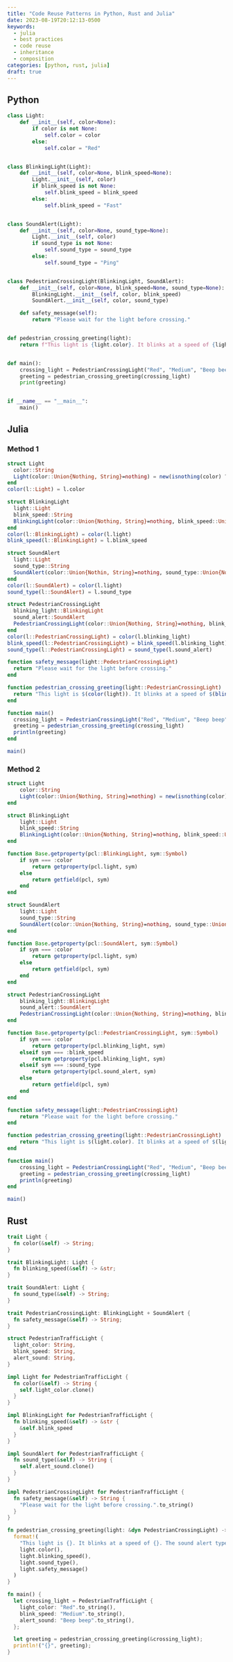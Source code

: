 ```yaml
---
title: "Code Reuse Patterns in Python, Rust and Julia"
date: 2023-08-19T20:12:13-0500
keywords:
  - julia
  - best practices
  - code reuse
  - inheritance
  - composition
categories: [python, rust, julia]
draft: true
---
```


## Python

```python
class Light:
    def __init__(self, color=None):
        if color is not None:
            self.color = color
        else:
            self.color = "Red"


class BlinkingLight(Light):
    def __init__(self, color=None, blink_speed=None):
        Light.__init__(self, color)
        if blink_speed is not None:
            self.blink_speed = blink_speed
        else:
            self.blink_speed = "Fast"


class SoundAlert(Light):
    def __init__(self, color=None, sound_type=None):
        Light.__init__(self, color)
        if sound_type is not None:
            self.sound_type = sound_type
        else:
            self.sound_type = "Ping"


class PedestrianCrossingLight(BlinkingLight, SoundAlert):
    def __init__(self, color=None, blink_speed=None, sound_type=None):
        BlinkingLight.__init__(self, color, blink_speed)
        SoundAlert.__init__(self, color, sound_type)

    def safety_message(self):
        return "Please wait for the light before crossing."


def pedestrian_crossing_greeting(light):
    return f"This light is {light.color}. It blinks at a speed of {light.blink_speed}. The sound alert type is {light.sound_type}. Safety message: {light.safety_message()}"


def main():
    crossing_light = PedestrianCrossingLight("Red", "Medium", "Beep beep")
    greeting = pedestrian_crossing_greeting(crossing_light)
    print(greeting)


if __name__ == "__main__":
    main()
```

## Julia

### Method 1

```julia
struct Light
  color::String
  Light(color::Union{Nothing, String}=nothing) = new(isnothing(color) ? "Red" : color)
end
color(l::Light) = l.color

struct BlinkingLight
  light::Light
  blink_speed::String
  BlinkingLight(color::Union{Nothing, String}=nothing, blink_speed::Union{Nothing, String}=nothing) = new(Light(color), isnothing(blink_speed) ? "Fast" : blink_speed)
end
color(l::BlinkingLight) = color(l.light)
blink_speed(l::BlinkingLight) = l.blink_speed

struct SoundAlert
  light::Light
  sound_type::String
  SoundAlert(color::Union{Nothin, String}=nothing, sound_type::Union{Nothing, String}=nothing) = new(Light(color), isnothing(sound_type) ? "Ping" : sound_type)
end
color(l::SoundAlert) = color(l.light)
sound_type(l::SoundAlert) = l.sound_type

struct PedestrianCrossingLight
  blinking_light::BlinkingLight
  sound_alert::SoundAlert
  PedestrianCrossingLight(color::Union{Nothing, String}=nothing, blink_speed::Union{Nothing, String}=nothing, sound_type::Union{Nothing, String}=nothing) = new(BlinkingLight(color, blink_speed), SoundAlert(color, sound_type))
end
color(l::PedestrianCrossingLight) = color(l.blinking_light)
blink_speed(l::PedestrianCrossingLight) = blink_speed(l.blinking_light)
sound_type(l::PedestrianCrossingLight) = sound_type(l.sound_alert)

function safety_message(light::PedestrianCrossingLight)
  return "Please wait for the light before crossing."
end

function pedestrian_crossing_greeting(light::PedestrianCrossingLight)
  return "This light is $(color(light)). It blinks at a speed of $(blink_speed(light)). The sound alert type is $(sound_type(light)). Safety message: $(safety_message(light))"
end

function main()
  crossing_light = PedestrianCrossingLight("Red", "Medium", "Beep beep")
  greeting = pedestrian_crossing_greeting(crossing_light)
  println(greeting)
end

main()
```

### Method 2

```julia
struct Light
    color::String
    Light(color::Union{Nothing, String}=nothing) = new(isnothing(color) ? "Red" : color)
end

struct BlinkingLight
    light::Light
    blink_speed::String
    BlinkingLight(color::Union{Nothing, String}=nothing, blink_speed::Union{Nothing, String}=nothing) = new(Light(color), isnothing(blink_speed) ? "Fast" : blink_speed)
end

function Base.getproperty(pcl::BlinkingLight, sym::Symbol)
    if sym === :color
        return getproperty(pcl.light, sym)
    else
        return getfield(pcl, sym)
    end
end

struct SoundAlert
    light::Light
    sound_type::String
    SoundAlert(color::Union{Nothing, String}=nothing, sound_type::Union{Nothing, String}=nothing) = new(Light(color), isnothing(sound_type) ? "Ping" : sound_type)
end

function Base.getproperty(pcl::SoundAlert, sym::Symbol)
    if sym === :color
        return getproperty(pcl.light, sym)
    else
        return getfield(pcl, sym)
    end
end

struct PedestrianCrossingLight
    blinking_light::BlinkingLight
    sound_alert::SoundAlert
    PedestrianCrossingLight(color::Union{Nothing, String}=nothing, blink_speed::Union{Nothing, String}=nothing, sound_type::Union{Nothing, String}=nothing) = new(BlinkingLight(color, blink_speed), SoundAlert(color, sound_type))
end

function Base.getproperty(pcl::PedestrianCrossingLight, sym::Symbol)
    if sym === :color
        return getproperty(pcl.blinking_light, sym)
    elseif sym === :blink_speed
        return getproperty(pcl.blinking_light, sym)
    elseif sym === :sound_type
        return getproperty(pcl.sound_alert, sym)
    else
        return getfield(pcl, sym)
    end
end

function safety_message(light::PedestrianCrossingLight)
    return "Please wait for the light before crossing."
end

function pedestrian_crossing_greeting(light::PedestrianCrossingLight)
    return "This light is $(light.color). It blinks at a speed of $(light.blink_speed). The sound alert type is $(light.sound_type). Safety message: $(safety_message(light))"
end

function main()
    crossing_light = PedestrianCrossingLight("Red", "Medium", "Beep beep")
    greeting = pedestrian_crossing_greeting(crossing_light)
    println(greeting)
end

main()
```

## Rust

```rust
trait Light {
  fn color(&self) -> String;
}

trait BlinkingLight: Light {
  fn blinking_speed(&self) -> &str;
}

trait SoundAlert: Light {
  fn sound_type(&self) -> String;
}

trait PedestrianCrossingLight: BlinkingLight + SoundAlert {
  fn safety_message(&self) -> String;
}

struct PedestrianTrafficLight {
  light_color: String,
  blink_speed: String,
  alert_sound: String,
}

impl Light for PedestrianTrafficLight {
  fn color(&self) -> String {
    self.light_color.clone()
  }
}

impl BlinkingLight for PedestrianTrafficLight {
  fn blinking_speed(&self) -> &str {
    &self.blink_speed
  }
}

impl SoundAlert for PedestrianTrafficLight {
  fn sound_type(&self) -> String {
    self.alert_sound.clone()
  }
}

impl PedestrianCrossingLight for PedestrianTrafficLight {
  fn safety_message(&self) -> String {
    "Please wait for the light before crossing.".to_string()
  }
}

fn pedestrian_crossing_greeting(light: &dyn PedestrianCrossingLight) -> String {
  format!(
    "This light is {}. It blinks at a speed of {}. The sound alert type is {}. Safety message: {}",
    light.color(),
    light.blinking_speed(),
    light.sound_type(),
    light.safety_message()
  )
}

fn main() {
  let crossing_light = PedestrianTrafficLight {
    light_color: "Red".to_string(),
    blink_speed: "Medium".to_string(),
    alert_sound: "Beep beep".to_string(),
  };

  let greeting = pedestrian_crossing_greeting(&crossing_light);
  println!("{}", greeting);
}
```
